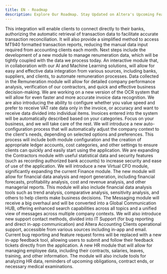 ```yaml
---
title: EN - Roadmap
description: Explore Our Roadmap. Stay Updated on Altera's Upcoming Features and Enhancements.
---
```




<Steps>
    <Step icon="building-columns" title="Q1 2025 - Open Banking - Renumerations">
        This integration will enable clients to connect directly to their banks, authorizing the automatic retrieval of transaction data to facilitate accurate transaction reconciliation. It will also provide a simplified method to access MT940 formatted transaction reports, reducing the manual data input required from accounting clients each month.
        Next steps include the development of a new module to manage renumeration data, which will be tightly coupled with the data we process today.
    </Step>
    <Step icon="building-columns" title="Q2 2025 - Remuneration Module">
        An interactive module that, in collaboration with our AI and Machine Learning solutions, will allow for easy and effective data integration from various sources, including banks, suppliers, and clients, to automate remuneration processes. Data collected in the Remuneration module will allow for detailed company performance analysis, verification of our contractors, and quick and effective business decision-making.
    </Step>
    <Step icon="robot" title="Q2 2025 - New OCR System Version">
        We are working on a new version of the OCR system that will allow for even faster and more accurate invoice data recognition. We are also introducing the ability to configure whether you value speed and prefer to receive VAT rate data only in the invoice, or accuracy and want to receive data divided into individual items.
    </Step>
    <Step icon="wand-sparkles" title="Q2 2025 - Automatic Data Categorization in the System">
        Invoices entered into the system will be automatically described based on your categories. Focus on your business, and we will take care of the rest.
    </Step>
    <Step icon="truck-fast" title="Q3 2024 - Advanced Auto-Configuration Process">
        We will introduce a new auto-configuration process that will automatically adjust the company context to the client's needs, depending on selected options and preferences. This process will include both module configuration and the creation of appropriate ledger accounts, cost categories, and other settings to ensure clients can quickly and easily start using the application.
    </Step>
    <Step icon="users" title="Q3 2025 - Contractors 2.0">
        We are expanding the Contractors module with useful statistical data and security features (such as recording authorized bank accounts) to increase security and ease of use of the application.
    </Step>
    <Step icon="magnifying-glass-chart" title="Q3 2025 - Virtual CFO and Analytics">
        We will introduce a new Virtual CFO module, significantly expanding the current Finance module. The new module will allow for financial data analysis and report generation, including financial forecasts, profitability analysis, cost and revenue analysis, and other managerial reports. This module will also include financial data analysis tools such as trend analysis, comparative analysis, sensitivity analysis, and others to help clients make business decisions.
    </Step>
    <Step icon="comments" title="Q4 2025 - Global Communication HUB">
        The Messaging module will receive a big overhaul and will be converted into a Global Communication HUB, offering enhanced search capabilities across all topics and a unified view of messages across multiple company contexts.
        We will also introduce new support contact methods, divided into IT Support (for bug reporting and direct in-app communication) and Altera Accounting Clients operational support, accessible from various sources including in-app and email.
        Current bug reporting and feature request forms will be replaced with a new in-app feedback tool, allowing users to submit and follow their feedback tickets directly from the application.
    </Step>
    <Step icon="address-card" title="Q4 2025 - HR Module">
        A new HR module that will allow for managing employee data, including their contracts, salaries, leaves, training, and other information. The module will also include tools for analyzing HR data, reminders of upcoming obligations, contract ends, or necessary medical examinations.
    </Step>
</Steps>

